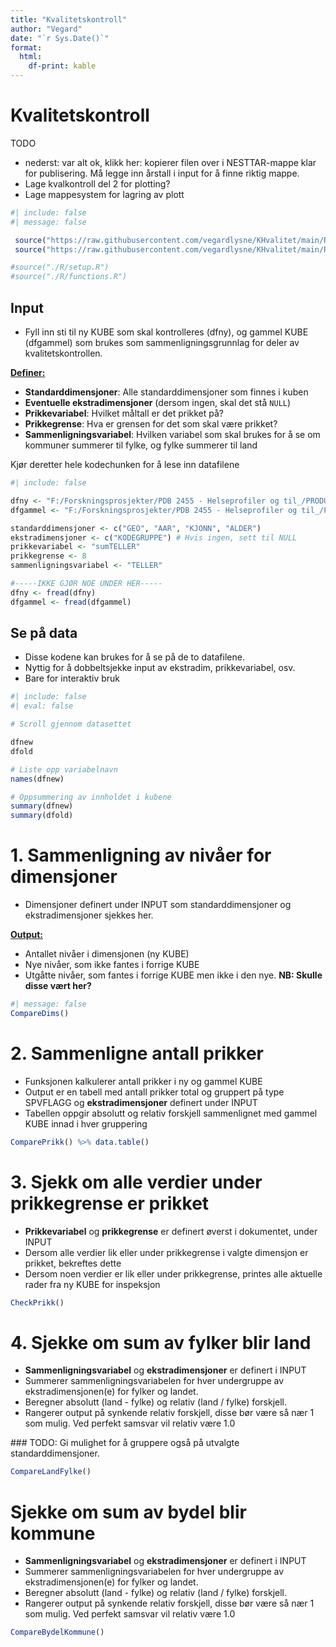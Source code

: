 ```yaml
---
title: "Kvalitetskontroll"
author: "Vegard"
date: "`r Sys.Date()`"
format: 
  html:
    df-print: kable
---
```


# Kvalitetskontroll

TODO

-   nederst: var alt ok, klikk her: kopierer filen over i NESTTAR-mappe klar for publisering. Må legge inn årstall i input for å finne riktig mappe.
-   Lage kvalkontroll del 2 for plotting?
-   Lage mappesystem for lagring av plott

```r
#| include: false
#| message: false

 source("https://raw.githubusercontent.com/vegardlysne/KHvalitet/main/R/setup.R")
 source("https://raw.githubusercontent.com/vegardlysne/KHvalitet/main/R/functions.R")

#source("./R/setup.R")
#source("./R/functions.R")
```

## Input

-   Fyll inn sti til ny KUBE som skal kontrolleres (dfny), og gammel KUBE (dfgammel) som brukes som sammenligningsgrunnlag for deler av kvalitetskontrollen.

[**Definer:**]{.underline}

-   **Standarddimensjoner**: Alle standarddimensjoner som finnes i kuben
-   **Eventuelle ekstradimensjoner** (dersom ingen, skal det stå `NULL`)
-   **Prikkevariabel**: Hvilket måltall er det prikket på?
-   **Prikkegrense**: Hva er grensen for det som skal være prikket?
-   **Sammenligningsvariabel**: Hvilken variabel som skal brukes for å se om kommuner summerer til fylke, og fylke summerer til land

Kjør deretter hele kodechunken for å lese inn datafilene

```r
#| include: false

dfny <- "F:/Forskningsprosjekter/PDB 2455 - Helseprofiler og til_/PRODUKSJON/PRODUKTER/KUBER/KOMMUNEHELSA/DATERT/csv/KUHR_2022-09-01-09-03.csv"
dfgammel <- "F:/Forskningsprosjekter/PDB 2455 - Helseprofiler og til_/PRODUKSJON/PRODUKTER/KUBER/KOMMUNEHELSA/KH2022NESSTAR/KUHR_2022-02-09-17-50.csv"

standarddimensjoner <- c("GEO", "AAR", "KJONN", "ALDER")
ekstradimensjoner <- c("KODEGRUPPE") # Hvis ingen, sett til NULL 
prikkevariabel <- "sumTELLER"
prikkegrense <- 8
sammenligningsvariabel <- "TELLER"

#-----IKKE GJØR NOE UNDER HER-----
dfny <- fread(dfny)
dfgammel <- fread(dfgammel)
```

## Se på data

-   Disse kodene kan brukes for å se på de to datafilene.
-   Nyttig for å dobbeltsjekke input av ekstradim, prikkevariabel, osv.
-   Bare for interaktiv bruk

```r
#| include: false 
#| eval: false

# Scroll gjennom datasettet

dfnew
dfold

# Liste opp variabelnavn
names(dfnew)

# Oppsummering av innholdet i kubene
summary(dfnew)
summary(dfold)
```

# 1. Sammenligning av nivåer for dimensjoner

-   Dimensjoner definert under INPUT som standarddimensjoner og ekstradimensjoner sjekkes her.

[**Output:**]{.underline}

-   Antallet nivåer i dimensjonen (ny KUBE)
-   Nye nivåer, som ikke fantes i forrige KUBE
-   Utgåtte nivåer, som fantes i forrige KUBE men ikke i den nye. **NB: Skulle disse vært her?**

```r
#| message: false
CompareDims()
```

# 2. Sammenligne antall prikker

-   Funksjonen kalkulerer antall prikker i ny og gammel KUBE
-   Output er en tabell med antall prikker total og gruppert på type SPVFLAGG og **ekstradimensjoner** definert under INPUT
-   Tabellen oppgir absolutt og relativ forskjell sammenlignet med gammel KUBE innad i hver gruppering

```r
ComparePrikk() %>% data.table()
```

# 3. Sjekk om alle verdier under prikkegrense er prikket

-   **Prikkevariabel** og **prikkegrense** er definert øverst i dokumentet, under INPUT
-   Dersom alle verdier lik eller under prikkegrense i valgte dimensjon er prikket, bekreftes dette
-   Dersom noen verdier er lik eller under prikkegrense, printes alle aktuelle rader fra ny KUBE for inspeksjon

```r
CheckPrikk()
```

# 4. Sjekke om sum av fylker blir land

-   **Sammenligningsvariabel** og **ekstradimensjoner** er definert i INPUT
-   Summerer sammenligningsvariabelen for hver undergruppe av ekstradimensjonen(e) for fylker og landet.
-   Beregner absolutt (land - fylke) og relativ (land / fylke) forskjell.
-   Rangerer output på synkende relativ forskjell, disse bør være så nær 1 som mulig. Ved perfekt samsvar vil relativ være 1.0

\### TODO: Gi mulighet for å gruppere også på utvalgte standarddimensjoner.

```r
CompareLandFylke()
```

# Sjekke om sum av bydel blir kommune

-   **Sammenligningsvariabel** og **ekstradimensjoner** er definert i INPUT
-   Summerer sammenligningsvariabelen for hver undergruppe av ekstradimensjonen(e) for fylker og landet.
-   Beregner absolutt (land - fylke) og relativ (land / fylke) forskjell.
-   Rangerer output på synkende relativ forskjell, disse bør være så nær 1 som mulig. Ved perfekt samsvar vil relativ være 1.0

```r
CompareBydelKommune()
```
